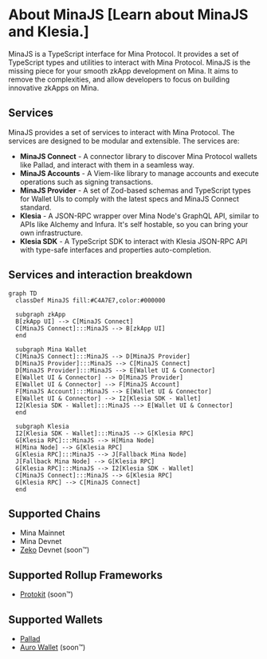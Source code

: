 # About MinaJS [Learn about MinaJS and Klesia.]

MinaJS is a TypeScript interface for Mina Protocol. It provides a set of TypeScript types and utilities to interact with Mina Protocol. MinaJS is the missing piece for your smooth zkApp development on Mina.
It aims to remove the complexities, and allow developers to focus on building innovative zkApps on Mina.

## Services

MinaJS provides a set of services to interact with Mina Protocol. The services are designed to be modular and extensible. The services are:

- **MinaJS Connect** - A connector library to discover Mina Protocol wallets like Pallad, and interact with them in a seamless way.
- **MinaJS Accounts** - A Viem-like library to manage accounts and execute operations such as signing transactions.
- **MinaJS Provider** - A set of Zod-based schemas and TypeScript types for Wallet UIs to comply with the latest specs and MinaJS Connect standard.
- **Klesia** - A JSON-RPC wrapper over Mina Node's GraphQL API, similar to APIs like Alchemy and Infura. It's self hostable, so you can bring your own infrastructure.
- **Klesia SDK** - A TypeScript SDK to interact with Klesia JSON-RPC API with type-safe interfaces and properties auto-completion.

## Services and interaction breakdown

```mermaid
graph TD
  classDef MinaJS fill:#C4A7E7,color:#000000

  subgraph zkApp
  B[zkApp UI] --> C[MinaJS Connect]
  C[MinaJS Connect]:::MinaJS --> B[zkApp UI]
  end

  subgraph Mina Wallet
  C[MinaJS Connect]:::MinaJS --> D[MinaJS Provider]
  D[MinaJS Provider]:::MinaJS --> C[MinaJS Connect]
  D[MinaJS Provider]:::MinaJS --> E[Wallet UI & Connector]
  E[Wallet UI & Connector] --> D[MinaJS Provider]
  E[Wallet UI & Connector] --> F[MinaJS Account]
  F[MinaJS Account]:::MinaJS --> E[Wallet UI & Connector]
  E[Wallet UI & Connector] --> I2[Klesia SDK - Wallet]
  I2[Klesia SDK - Wallet]:::MinaJS --> E[Wallet UI & Connector]
  end

  subgraph Klesia
  I2[Klesia SDK - Wallet]:::MinaJS --> G[Klesia RPC]
  G[Klesia RPC]:::MinaJS --> H[Mina Node]
  H[Mina Node] --> G[Klesia RPC]
  G[Klesia RPC]:::MinaJS --> J[Fallback Mina Node]
  J[Fallback Mina Node] --> G[Klesia RPC]
  G[Klesia RPC]:::MinaJS --> I2[Klesia SDK - Wallet]
  C[MinaJS Connect]:::MinaJS --> G[Klesia RPC]
  G[Klesia RPC] --> C[MinaJS Connect]
  end
```

## Supported Chains

- Mina Mainnet
- Mina Devnet
- [Zeko](https://zeko.io) Devnet (soon™️)

## Supported Rollup Frameworks

- [Protokit](https://protokit.dev/) (soon™️)

## Supported Wallets

- [Pallad](https://get.pallad.co/website)
- [Auro Wallet](https://www.aurowallet.com/) (soon™️)
